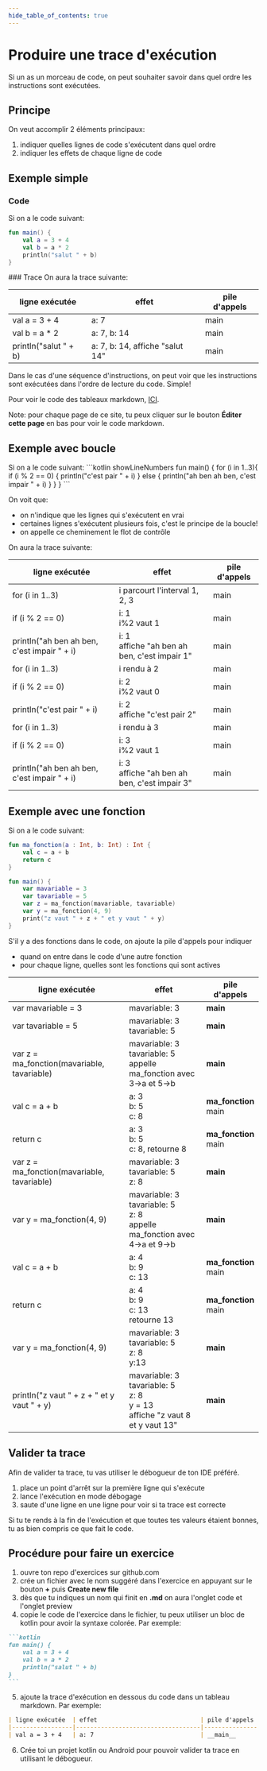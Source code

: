 ```yaml
---
hide_table_of_contents: true
---
```


# Produire une trace d'exécution

Si un as un morceau de code, on peut souhaiter savoir dans quel ordre les instructions sont exécutées.

## Principe

On veut accomplir 2 éléments principaux:
1. indiquer quelles lignes de code s'exécutent dans quel ordre
2. indiquer les effets de chaque ligne de code

## Exemple simple

<Row>

<Column>


### Code

Si on a le code suivant:
```kotlin  showLineNumbers
fun main() {
    val a = 3 + 4
    val b = a * 2
    println("salut " + b)
}
```

</Column>
<Column>
### Trace
On aura la trace suivante:

| ligne exécutée | effet                             | pile d'appels |
|-----------------|-----------------------------------|---|
| val a = 3 + 4       | a: 7                             | main          |
| val b = a * 2       | a: 7, b: 14                     | main          |
| println("salut " + b) | a: 7, b: 14, affiche "salut 14" | main          |


</Column>
</Row>

Dans le cas d'une séquence d'instructions, on peut voir que les instructions sont exécutées dans
l'ordre de lecture du code. Simple!

Pour voir le code des tableaux markdown, [ICI](https://github.com/departement-info-cem/4N6-Mobile/blob/main/web/docs/03-recettes/produire-une-trace.mdx?plain=1).

Note: pour chaque page de ce site, tu peux cliquer sur le bouton **Éditer cette page** en bas pour voir le code markdown.

## Exemple avec boucle
<Row>
<Column>
Si on a le code suivant:
```kotlin showLineNumbers
fun main() {
    for (i in 1..3){
        if (i % 2 == 0) {
            println("c'est pair " + i)
        }
        else {
            println("ah ben ah ben, c'est impair " + i)
        }
    }
}
```

On voit que:
- on n'indique que les lignes qui s'exécutent en vrai
- certaines lignes s'exécutent plusieurs fois, c'est le principe de la boucle!
- on appelle ce cheminement le flot de contrôle

</Column>
<Column>
On aura la trace suivante:

| ligne exécutée    | effet                            | pile d'appels   |
|-------------------|----------------------------------|-----------------|
| for (i in 1..3) | i parcourt l'interval 1, 2, 3 | main      |
| if (i % 2 == 0) | i: 1 <br /> i%2 vaut 1        | main      |
| println("ah ben ah ben, c'est impair " + i) | i: 1 <br /> affiche "ah ben ah ben, c'est impair 1" | main |
| for (i in 1..3) | i rendu à 2 | main      |
| if (i % 2 == 0) | i: 2  <br /> i%2 vaut 0        | main      |
| println("c'est pair " + i) | i: 2 <br /> affiche "c'est pair 2" | main |
| for (i in 1..3) | i rendu à 3 | main      |
| if (i % 2 == 0) | i: 3 <br /> i%2 vaut 1        | main      |
| println("ah ben ah ben, c'est impair " + i) | i: 3 <br /> affiche "ah ben ah ben, c'est impair 3" | main |

</Column>
</Row>



## Exemple avec une fonction

<Row>
<Column>

Si on a le code suivant:
```kotlin showLineNumbers
fun ma_fonction(a : Int, b: Int) : Int {
    val c = a + b
    return c
}

fun main() {
    var mavariable = 3
    var tavariable = 5
    var z = ma_fonction(mavariable, tavariable)
    var y = ma_fonction(4, 9)
    print("z vaut " + z + " et y vaut " + y)
}
```

S'il y a des fonctions dans le code, on ajoute la pile d'appels pour indiquer
- quand on entre dans le code d'une autre fonction
- pour chaque ligne, quelles sont les fonctions qui sont actives

</Column>
<Column>



| ligne exécutée           | effet                                                      | pile d'appels |
|--------------------------|------------------------------------------------------------|---------------|
| var mavariable = 3                    | mavariable: 3                                                    | __main__      |
| var tavariable = 5                    | mavariable: 3 <br /> tavariable: 5                                               | __main__      |
| var z = ma_fonction(mavariable, tavariable) | mavariable: 3 <br /> tavariable: 5 <br /> appelle ma_fonction avec 3→a et 5→b       | __main__      |
| val c = a + b                | a: 3 <br /> b: 5 <br /> c: 8                                        | __ma_fonction__ <br /> main |
| return c                 | a: 3 <br /> b: 5 <br /> c: 8, retourne 8                     | __ma_fonction__ <br /> main |
| var z = ma_fonction(mavariable, tavariable) | mavariable: 3 <br /> tavariable: 5 <br /> z: 8       | __main__      |
| var y = ma_fonction(4, 9) | mavariable: 3 <br /> tavariable: 5 <br /> z: 8 <br />appelle ma_fonction avec 4→a et 9→b | __main__      |
| val c = a + b                | a: 4 <br /> b: 9 <br /> c: 13                                       | __ma_fonction__ <br /> main |
| return c                 | a: 4 <br /> b: 9 <br /> c: 13 <br /> retourne 13                | __ma_fonction__ <br /> main |
| var y = ma_fonction(4, 9) | mavariable: 3 <br /> tavariable: 5 <br /> z: 8 <br />y:13 | __main__      |
| println("z vaut " + z + " et y vaut " + y) | mavariable: 3 <br /> tavariable: 5 <br /> z: 8 <br /> y = 13 <br /> affiche "z vaut 8 et y vaut 13" | __main__     |

</Column>
</Row>


## Valider ta trace

Afin de valider ta trace, tu vas utiliser le débogueur de ton IDE préféré.
1. place un point d'arrêt sur la première ligne qui s'exécute
2. lance l'exécution en mode débogage
3. saute d'une ligne en une ligne pour voir si ta trace est correcte

Si tu te rends à la fin de l'exécution et que toutes tes valeurs étaient bonnes, tu as bien compris ce que fait le code.

## Procédure pour faire un exercice

1. ouvre ton repo d'exercices sur github.com
2. crée un fichier avec le nom suggéré dans l'exercice en appuyant sur le bouton **+** puis **Create new file**
3. dès que tu indiques un nom qui finit en **.md** on aura l'onglet code et l'onglet preview
4. copie le code de l'exercice dans le fichier, tu peux utiliser un bloc de kotlin pour avoir la syntaxe colorée. Par exemple:
````markdown
```kotlin
fun main() {
    val a = 3 + 4
    val b = a * 2
    println("salut " + b)
}
```
````

5. ajoute la trace d'exécution en dessous du code dans un tableau markdown. Par exemple:
````markdown
| ligne exécutée  | effet                             | pile d'appels |
|-----------------|-----------------------------------|---------------|
| val a = 3 + 4   | a: 7                              | __main__      |
````
6. Crée toi un projet kotlin ou Android pour pouvoir valider ta trace en utilisant le débogueur.

